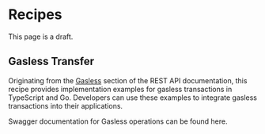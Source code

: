 
# Recipes

<Callout type="warning" emoji="🚨">
  This page is a draft.
</Callout>

## Gasless Transfer

Originating from the [Gasless](/tonapi/rest-api/gasless) section of the REST API documentation, this recipe provides implementation examples for gasless transactions in TypeScript and Go. Developers can use these examples to integrate gasless transactions into their applications.

Swagger documentation for Gasless operations can be found <ExternalLink href={getLinkToSwaggerTag(SWAGGER_TAGS.GASLESS)}>here</ExternalLink>.

<ExampleTabs>
  <ExampleTab label="TypeScript">
    <GaslessTs />
  </ExampleTab>

  <ExampleTab label="Go">
    <GaslessGo />
  </ExampleTab>
</ExampleTabs>

